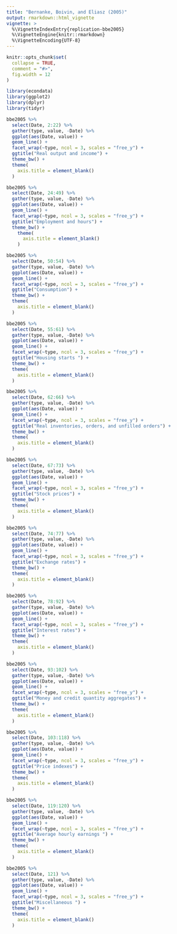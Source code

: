 ```yaml
---
title: "Bernanke, Boivin, and Eliasz (2005)"
output: rmarkdown::html_vignette
vignette: >
  %\VignetteIndexEntry{replication-bbe2005}
  %\VignetteEngine{knitr::rmarkdown}
  %\VignetteEncoding{UTF-8}
---
```


```r
knitr::opts_chunk$set(
  collapse = TRUE,
  comment = "#>",
  fig.width = 12
)
```

```r
library(econdata)
library(ggplot2)
library(dplyr)
library(tidyr)
```

```r
bbe2005 %>%
  select(Date, 2:22) %>% 
  gather(type, value, -Date) %>% 
  ggplot(aes(Date, value)) +
  geom_line() +
  facet_wrap(~type, ncol = 3, scales = "free_y") + 
  ggtitle("Real output and income") +
  theme_bw() +
  theme(
    axis.title = element_blank()
  )
```

```r
bbe2005 %>%
  select(Date, 24:49) %>% 
  gather(type, value, -Date) %>% 
  ggplot(aes(Date, value)) +
  geom_line() +
  facet_wrap(~type, ncol = 3, scales = "free_y") + 
  ggtitle("Employment and hours") +
  theme_bw() +
    theme(
      axis.title = element_blank()
    )
```

```r
bbe2005 %>%
  select(Date, 50:54) %>% 
  gather(type, value, -Date) %>% 
  ggplot(aes(Date, value)) +
  geom_line() +
  facet_wrap(~type, ncol = 3, scales = "free_y") + 
  ggtitle("Consumption") +
  theme_bw() +
  theme(
    axis.title = element_blank()
  )
```

```r
bbe2005 %>%
  select(Date, 55:61) %>% 
  gather(type, value, -Date) %>% 
  ggplot(aes(Date, value)) +
  geom_line() +
  facet_wrap(~type, ncol = 3, scales = "free_y") + 
  ggtitle("Housing starts ") +
  theme_bw() +
  theme(
    axis.title = element_blank()
  )
```

```r
bbe2005 %>%
  select(Date, 62:66) %>% 
  gather(type, value, -Date) %>% 
  ggplot(aes(Date, value)) +
  geom_line() +
  facet_wrap(~type, ncol = 3, scales = "free_y") + 
  ggtitle("Real inventories, orders, and unfilled orders") +
  theme_bw() +
  theme(
    axis.title = element_blank()
  )
```

```r
bbe2005 %>%
  select(Date, 67:73) %>% 
  gather(type, value, -Date) %>% 
  ggplot(aes(Date, value)) +
  geom_line() +
  facet_wrap(~type, ncol = 3, scales = "free_y") + 
  ggtitle("Stock prices") +
  theme_bw() +
  theme(
    axis.title = element_blank()
  )
```

```r
bbe2005 %>%
  select(Date, 74:77) %>% 
  gather(type, value, -Date) %>% 
  ggplot(aes(Date, value)) +
  geom_line() +
  facet_wrap(~type, ncol = 3, scales = "free_y") + 
  ggtitle("Exchange rates") +
  theme_bw() +
  theme(
    axis.title = element_blank()
  )
```

```r
bbe2005 %>%
  select(Date, 78:92) %>% 
  gather(type, value, -Date) %>% 
  ggplot(aes(Date, value)) +
  geom_line() +
  facet_wrap(~type, ncol = 3, scales = "free_y") + 
  ggtitle("Interest rates") +
  theme_bw() +
  theme(
    axis.title = element_blank()
  )
```

```r
bbe2005 %>%
  select(Date, 93:102) %>% 
  gather(type, value, -Date) %>% 
  ggplot(aes(Date, value)) +
  geom_line() +
  facet_wrap(~type, ncol = 3, scales = "free_y") + 
  ggtitle("Money and credit quantity aggregates") +
  theme_bw() +
  theme(
    axis.title = element_blank()
  )
```

```r
bbe2005 %>%
  select(Date, 103:118) %>% 
  gather(type, value, -Date) %>% 
  ggplot(aes(Date, value)) +
  geom_line() +
  facet_wrap(~type, ncol = 3, scales = "free_y") + 
  ggtitle("Price indexes") +
  theme_bw() +
  theme(
    axis.title = element_blank()
  )
```

```r
bbe2005 %>%
  select(Date, 119:120) %>% 
  gather(type, value, -Date) %>% 
  ggplot(aes(Date, value)) +
  geom_line() +
  facet_wrap(~type, ncol = 3, scales = "free_y") + 
  ggtitle("Average hourly earnings ") +
  theme_bw() +
  theme(
    axis.title = element_blank()
  )
```

```r
bbe2005 %>%
  select(Date, 121) %>% 
  gather(type, value, -Date) %>% 
  ggplot(aes(Date, value)) +
  geom_line() +
  facet_wrap(~type, ncol = 3, scales = "free_y") + 
  ggtitle("Miscellaneous ") +
  theme_bw() +
  theme(
    axis.title = element_blank()
  )
```

